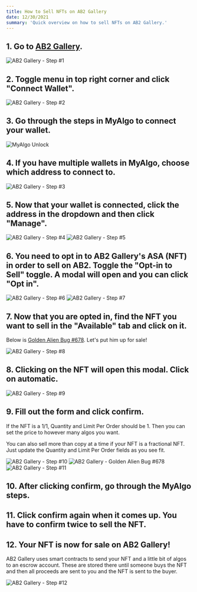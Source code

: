 ```yaml
---
title: How to Sell NFTs on AB2 Gallery
date: 12/30/2021
summary: 'Quick overview on how to sell NFTs on AB2 Gallery.'
---
```


## 1. Go to <a href='https://ab2.gallery' target='_blank' rel='noreferrer'>AB2 Gallery</a>.

<img src='/uploads/ab2-gallery-step-1.png' alt='AB2 Gallery - Step #1' />

## 2. Toggle menu in top right corner and click "Connect Wallet".

<img src='/uploads/ab2-gallery-step-2.png' alt='AB2 Gallery -  Step #2' />

## 3. Go through the steps in MyAlgo to connect your wallet.

<img src='/uploads/my-algo-unlock.png' alt='MyAlgo Unlock' />

## 4. If you have multiple wallets in MyAlgo, choose which address to connect to.

<img src='/uploads/ab2-gallery-step-3.png' alt='AB2 Gallery -  Step #3' />

## 5. Now that your wallet is connected, click the address in the dropdown and then click "Manage".

<img src='/uploads/ab2-gallery-step-4.png' alt='AB2 Gallery -  Step #4' />
<img src='/uploads/ab2-gallery-sell-step-5.png' alt='AB2 Gallery -  Step #5' />

## 6. You need to opt in to AB2 Gallery's ASA (NFT) in order to sell on AB2. Toggle the "Opt-in to Sell" toggle. A modal will open and you can click "Opt in".

<img src='/uploads/ab2-gallery-sell-step-6.png' alt='AB2 Gallery -  Step #6' />
<img src='/uploads/ab2-gallery-sell-step-7.png' alt='AB2 Gallery -  Step #7' />

## 7. Now that you are opted in, find the NFT you want to sell in the "Available" tab and click on it.

Below is <a href='https://www.nftexplorer.app/asset/489938686' target='\_blank' rel='noreferrer'> Golden Alien Bug #678</a>. Let's put him up for sale!

<img src='/uploads/ab2-gallery-sell-step-8.png' alt='AB2 Gallery -  Step #8' />

## 8. Clicking on the NFT will open this modal. Click on automatic.

<img src='/uploads/ab2-gallery-sell-step-9.png' alt='AB2 Gallery -  Step #9' />

## 9. Fill out the form and click confirm.

If the NFT is a 1/1, Quantity and Limit Per Order should be 1. Then you can set the price to however many algos you want.

You can also sell more than copy at a time if your NFT is a fractional NFT. Just update the Quantity and Limit Per Order fields as you see fit.

<img
  src='/uploads/ab2-gallery-sell-step-10.png'
  alt='AB2 Gallery -  Step #10'
/>
<img
  src='/uploads/golden-alien-bug-678.png'
  alt='AB2 Gallery -  Golden Alien Bug #678'
/>
<img
  src='/uploads/ab2-gallery-sell-step-11.png'
  alt='AB2 Gallery -  Step #11'
/>

## 10. After clicking confirm, go through the MyAlgo steps.

## 11. Click confirm again when it comes up. You have to confirm twice to sell the NFT.

## 12. Your NFT is now for sale on AB2 Gallery!

AB2 Gallery uses smart contracts to send your NFT and a little bit of algos to an escrow account. These are stored there until someone buys the NFT and then all proceeds are sent to you and the NFT is sent to the buyer.

<img
  src='/uploads/ab2-gallery-sell-step-12.png'
  alt='AB2 Gallery -  Step #12'
/>
